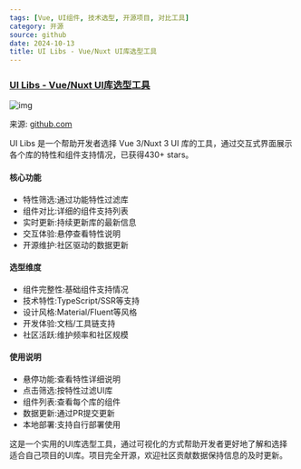 ```yaml
---
tags: [Vue, UI组件, 技术选型, 开源项目, 对比工具]
category: 开源
source: github
date: 2024-10-13
title: UI Libs - Vue/Nuxt UI库选型工具
---
```


### [UI Libs - Vue/Nuxt UI库选型工具](https://github.com/ddahan/ui-libs)

![img](https://img.mengpeng.tech/i/2024/12/06/67528a29d6fd2.webp)

来源: [github.com](https://github.com/ddahan/ui-libs)

UI Libs 是一个帮助开发者选择 Vue 3/Nuxt 3 UI 库的工具，通过交互式界面展示各个库的特性和组件支持情况，已获得430+ stars。

#### 核心功能
- 特性筛选:通过功能特性过滤库
- 组件对比:详细的组件支持列表
- 实时更新:持续更新库的最新信息
- 交互体验:悬停查看特性说明
- 开源维护:社区驱动的数据更新

#### 选型维度
- 组件完整性:基础组件支持情况
- 技术特性:TypeScript/SSR等支持
- 设计风格:Material/Fluent等风格
- 开发体验:文档/工具链支持
- 社区活跃:维护频率和社区规模

#### 使用说明
- 悬停功能:查看特性详细说明
- 点击筛选:按特性过滤UI库
- 组件列表:查看每个库的组件
- 数据更新:通过PR提交更新
- 本地部署:支持自行部署使用

这是一个实用的UI库选型工具，通过可视化的方式帮助开发者更好地了解和选择适合自己项目的UI库。项目完全开源，欢迎社区贡献数据保持信息的及时更新。 